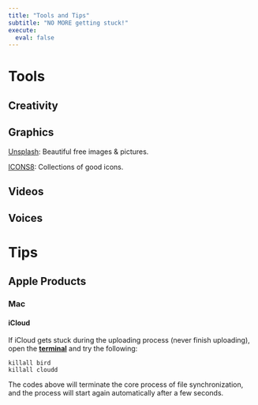 ```yaml
---
title: "Tools and Tips"
subtitle: "NO MORE getting stuck!"
execute: 
  eval: false
---
```


# **Tools**

## **Creativity**

::: panel-tabset
## **Graphics**

[Unsplash](https://unsplash.com/): Beautiful free images & pictures.

[ICONS8](https://icons8.com/): Collections of good icons.

## Videos

## Voices
:::

# **Tips**

## **Apple Products**

### **Mac**

#### **iCloud**

If iCloud gets stuck during the uploading process (never finish uploading), open the [**terminal**]{.underline} and try the following:

``` .python
killall bird
killall cloudd
```

The codes above will terminate the core process of file synchronization, and the process will start again automatically after a few seconds.
